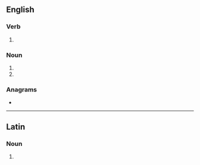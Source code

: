 ==English==

===Verb===
{{head|en|verb form}}

# {{en-third-person singular of|grype}}

===Noun===
{{head|en|noun form}}

# {{genitive of|en|grype}}
# {{plural of|en|grype}}

===Anagrams===
* {{anagrams|en|a=egprsy|spergy}}

----

==Latin==

===Noun===
{{la-noun-form|grypēs}}

# {{inflection of|la|gryps||nom//acc//voc|p}}